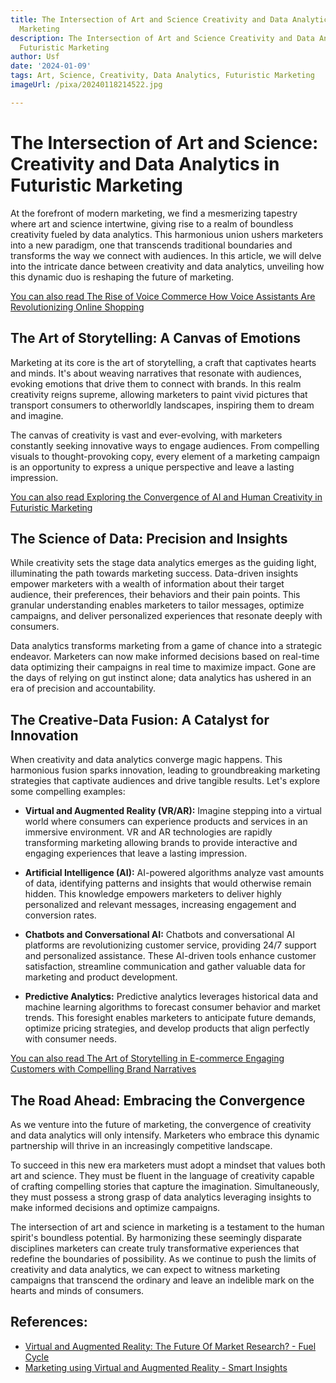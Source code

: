 ```yaml
---
title: The Intersection of Art and Science Creativity and Data Analytics in Futuristic
  Marketing
description: The Intersection of Art and Science Creativity and Data Analytics in
  Futuristic Marketing
author: Usf
date: '2024-01-09'
tags: Art, Science, Creativity, Data Analytics, Futuristic Marketing
imageUrl: /pixa/20240118214522.jpg

---
```

# The Intersection of Art and Science: Creativity and Data Analytics in  Futuristic Marketing

At the forefront of modern marketing, we find a mesmerizing tapestry where art and science intertwine, giving rise to a realm  of boundless creativity fueled by data analytics. This harmonious union ushers marketers into  a new paradigm, one that transcends traditional boundaries and transforms the way we connect with audiences. In this  article, we  will delve into the  intricate dance  between creativity and data analytics, unveiling  how this dynamic duo is reshaping the future of marketing.

[You can also read The Rise of Voice Commerce How Voice Assistants Are Revolutionizing  Online Shopping](The%20Rise%20of%20Voice%20Commerce%20How%20Voice%20Assistants%20Are%20Revolutionizing%20Online%20Shopping)


##  The Art of Storytelling: A Canvas of Emotions

Marketing at its core is  the art of storytelling, a craft that captivates hearts and minds. It's  about  weaving narratives  that resonate with audiences, evoking emotions  that drive them to connect with  brands. In this realm creativity reigns supreme, allowing marketers to paint vivid pictures  that transport consumers to otherworldly landscapes, inspiring them to dream and imagine.

The canvas of creativity is vast and ever-evolving, with marketers constantly seeking innovative ways to engage audiences. From compelling visuals to thought-provoking copy, every element of a marketing campaign  is an opportunity to express a unique perspective  and leave a lasting impression.

[You can  also read Exploring the Convergence of AI and Human Creativity in Futuristic Marketing](Exploring%20the%20Convergence%20of%20AI%20and%20Human%20Creativity%20in%20Futuristic%20Marketing)


## The Science of  Data: Precision and Insights

While creativity sets the stage  data analytics emerges as the guiding light, illuminating the path towards marketing success. Data-driven insights empower  marketers with a wealth of  information about their target audience, their preferences, their behaviors  and their pain points. This granular understanding enables marketers to tailor messages, optimize campaigns, and deliver personalized experiences that resonate deeply with consumers.

Data analytics transforms  marketing from a game of chance into a strategic endeavor. Marketers can now make  informed decisions based on real-time data optimizing  their campaigns in real time to maximize impact. Gone are the days of relying on gut instinct alone; data analytics has ushered in an era of precision and accountability.

## The Creative-Data Fusion: A Catalyst for Innovation

When creativity and data  analytics converge magic happens. This harmonious  fusion sparks innovation, leading to groundbreaking marketing strategies that captivate audiences and drive tangible results.  Let's  explore some compelling examples:

- **Virtual and Augmented Reality  (VR/AR):** Imagine stepping into a virtual  world where consumers can experience products and services in an immersive environment. VR and AR technologies are rapidly transforming marketing allowing brands to provide interactive and engaging experiences that leave a lasting impression.

- **Artificial Intelligence (AI):** AI-powered algorithms analyze vast amounts of data, identifying patterns and insights that would  otherwise remain hidden.  This knowledge empowers marketers to deliver highly personalized  and relevant messages, increasing engagement  and  conversion rates.

- **Chatbots and Conversational AI:** Chatbots and conversational AI platforms are revolutionizing customer service,  providing 24/7 support and personalized assistance. These AI-driven tools  enhance customer satisfaction, streamline communication  and gather valuable data for marketing  and product development.

- **Predictive Analytics:** Predictive  analytics leverages historical  data and machine learning algorithms to forecast consumer behavior and  market trends. This foresight enables marketers to anticipate future demands, optimize pricing  strategies, and develop  products that align perfectly with consumer needs.

[You can also read The Art of Storytelling  in E-commerce Engaging Customers with  Compelling Brand Narratives](The%20Art%20of%20Storytelling%20in%20E-commerce%20Engaging%20Customers%20with%20Compelling%20Brand%20Narratives)


## The Road Ahead: Embracing the Convergence

As we  venture into the future of marketing, the convergence of creativity and data analytics will only intensify. Marketers who  embrace this dynamic partnership will thrive in  an increasingly competitive landscape.

To succeed in this new era marketers must adopt a mindset that  values both art and science. They must be fluent in the language of creativity capable  of crafting compelling stories that capture the imagination. Simultaneously, they  must  possess a strong grasp  of data analytics leveraging insights to  make informed  decisions and optimize campaigns.

The intersection of art and science  in marketing is a testament to the human spirit's boundless potential. By harmonizing these seemingly disparate disciplines marketers can  create truly transformative experiences that redefine the boundaries of possibility. As we  continue to push the limits of creativity  and  data analytics, we can  expect to witness marketing campaigns that transcend the ordinary and leave  an indelible mark on the hearts and  minds of  consumers.

## References:
- [Virtual and Augmented Reality: The Future Of Market Research? - Fuel Cycle](https://fuelcycle.com/blog/virtual-and-augmented-reality-the-future-of-market-research/)
- [Marketing using Virtual and Augmented Reality - Smart Insights](https://www.smartinsights.com/tag/marketing-using-virtual-and-augmented-reality/)
